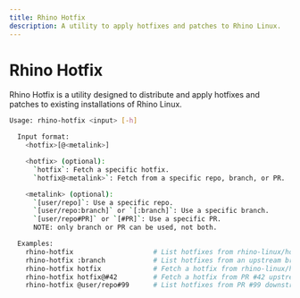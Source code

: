 ```yaml
---
title: Rhino Hotfix
description: A utility to apply hotfixes and patches to Rhino Linux.
---
```


# Rhino Hotfix

Rhino Hotfix is a utility designed to distribute and apply hotfixes and patches to existing installations of Rhino Linux.

```bash
Usage: rhino-hotfix <input> [-h]

  Input format:
    <hotfix>[@<metalink>]

    <hotfix> (optional):  
      `hotfix`: Fetch a specific hotfix.  
      `hotfix@<metalink>`: Fetch from a specific repo, branch, or PR.  

    <metalink> (optional):  
      `[user/repo]`: Use a specific repo.  
      `[user/repo:branch]` or `[:branch]`: Use a specific branch.  
      `[user/repo#PR]` or `[#PR]`: Use a specific PR. 
      NOTE: only branch or PR can be used, not both. 

  Examples:
    rhino-hotfix                    # List hotfixes from rhino-linux/hotfix. 
    rhino-hotfix :branch            # List hotfixes from an upstream branch.
    rhino-hotfix hotfix             # Fetch a hotfix from rhino-linux/hotfix.
    rhino-hotfix hotfix@#42         # Fetch a hotfix from PR #42 upstream.
    rhino-hotfix @user/repo#99      # List hotfixes from PR #99 downstream.
```